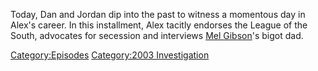 {{DEFAULTSORT:
    #_EPISODE_0796:February 4, 2004
}}{{Episode
    | title           = February 4, 2004
    | caption         = Listen to this episode on [https://knowledgefight.libsyn.com/796-february-4-2004 Libsyn] [https://open.spotify.com/episode/1i0iVmfrYcvXjA0Cg0yppN Spotify], Read the [[Transcript/796: February 4, 2004|Unofficial Transcript]]
    | episodeNumber   = 796
    | length          = 01:05:39
    | airDate         = April 14, 2023
    | coverageDate    = February 4, 2004
    | episodeType     = [[:Category:2003 Investigation|2003 Investigation]]
    | appearance      = [[Hutton Gibson]], [[Mel Gibson]]
    | previousEpisode = [[795: April 4-5, 2023]]
    | nextEpisode     = [[797: Belly-Floppin' Into The Pool]]
}}

{{Stub}}

Today, Dan and Jordan dip into the past to witness a momentous day in Alex's career.  In this installment, Alex tacitly endorses the League of the South, advocates for secession and interviews [[Mel Gibson]]'s bigot dad.

[[Category:Episodes]]
[[Category:2003 Investigation]]
